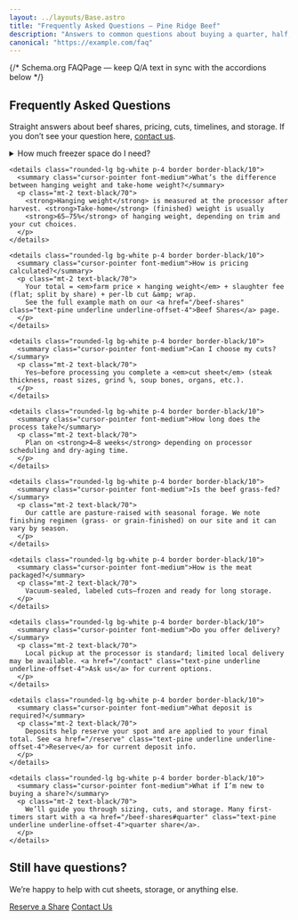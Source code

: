```yaml
---
layout: ../layouts/Base.astro
title: "Frequently Asked Questions — Pine Ridge Beef"
description: "Answers to common questions about buying a quarter, half, or whole beef share from Pine Ridge Beef: pricing, cuts, freezer space, pickup/delivery, and more."
canonical: "https://example.com/faq"
---
```


{/* Schema.org FAQPage — keep Q/A text in sync with the accordions below */}
<script type="application/ld+json">
{JSON.stringify({
  "@context": "https://schema.org",
  "@type": "FAQPage",
  "mainEntity": [
    {
      "@type": "Question",
      "name": "How much freezer space do I need?",
      "acceptedAnswer": {
        "@type": "Answer",
        "text": "As a rule of thumb: 1/4 ≈ 4–5 cu ft, 1/2 ≈ 8–10 cu ft, whole ≈ 16–20 cu ft. Upright or chest freezers both work fine."
      }
    },
    {
      "@type": "Question",
      "name": "What’s the difference between hanging weight and take-home weight?",
      "acceptedAnswer": {
        "@type": "Answer",
        "text": "Hanging weight is the butcher’s weight after harvest. Take-home (finished) weight is typically 65–75% of hanging weight depending on your chosen cuts and trimming."
      }
    },
    {
      "@type": "Question",
      "name": "How is pricing calculated?",
      "acceptedAnswer": {
        "@type": "Answer",
        "text": "Your total is farm price per lb of hanging weight + a slaughter fee (flat, split by share) + a per-lb cut & wrap fee. We publish example math on our Beef Shares page so there are no surprises."
      }
    },
    {
      "@type": "Question",
      "name": "Can I choose my cuts?",
      "acceptedAnswer": {
        "@type": "Answer",
        "text": "Yes. You’ll complete a cut sheet before processing to choose steak thickness, roast sizes, ground %, and whether to keep bones or organs."
      }
    },
    {
      "@type": "Question",
      "name": "How long does the process take?",
      "acceptedAnswer": {
        "@type": "Answer",
        "text": "Typically 4–8 weeks, depending on processor scheduling and dry-aging time."
      }
    },
    {
      "@type": "Question",
      "name": "Is the beef grass-fed?",
      "acceptedAnswer": {
        "@type": "Answer",
        "text": "Our cattle are pasture-raised with seasonal forage. Finishing regimen (grass-finished or grain-finished) is described on our site and can vary by season."
      }
    },
    {
      "@type": "Question",
      "name": "How is the meat packaged?",
      "acceptedAnswer": {
        "@type": "Answer",
        "text": "Cuts are vacuum-sealed, labeled, and frozen for long storage life."
      }
    },
    {
      "@type": "Question",
      "name": "Do you offer delivery?",
      "acceptedAnswer": {
        "@type": "Answer",
        "text": "Local pickup at the processor is standard; limited local delivery may be available—contact us for current options."
      }
    },
    {
      "@type": "Question",
      "name": "What deposit is required?",
      "acceptedAnswer": {
        "@type": "Answer",
        "text": "Deposits are common to reserve a spot and are applied to your final total. See our Reserve page for current deposit info."
      }
    },
    {
      "@type": "Question",
      "name": "What if I’m new to buying a share?",
      "acceptedAnswer": {
        "@type": "Answer",
        "text": "We’ll guide you through sizing, cut choices, and storage. Start with a quarter if you’re unsure—our examples help you estimate cost per finished pound."
      }
    }
  ]
})}
</script>

<section class="section">
  <div class="mx-auto max-w-[1200px] px-4 md:px-6">
    <h1 class="text-3xl md:text-5xl font-semibold">Frequently Asked Questions</h1>
    <p class="mt-4 text-lg max-w-2xl text-black/80">
      Straight answers about beef shares, pricing, cuts, timelines, and storage. If you don’t see your question here,
      <a href="/contact" class="text-pine underline underline-offset-4">contact us</a>.
    </p>
  </div>
</section>

<section class="section">
  <div class="mx-auto max-w-[900px] px-4 md:px-6 space-y-4">
    <details class="rounded-lg bg-white p-4 border border-black/10">
      <summary class="cursor-pointer font-medium">How much freezer space do I need?</summary>
      <p class="mt-2 text-black/70">Rule of thumb: <strong>¼ = 4–5 cu ft</strong>, <strong>½ = 8–10 cu ft</strong>, <strong>whole = 16–20 cu ft</strong>. Chest or upright both work.</p>
    </details>

    <details class="rounded-lg bg-white p-4 border border-black/10">
      <summary class="cursor-pointer font-medium">What’s the difference between hanging weight and take-home weight?</summary>
      <p class="mt-2 text-black/70">
        <strong>Hanging weight</strong> is measured at the processor after harvest. <strong>Take-home</strong> (finished) weight is usually
        <strong>65–75%</strong> of hanging weight, depending on trim and your cut choices.
      </p>
    </details>

    <details class="rounded-lg bg-white p-4 border border-black/10">
      <summary class="cursor-pointer font-medium">How is pricing calculated?</summary>
      <p class="mt-2 text-black/70">
        Your total = <em>farm price × hanging weight</em> + slaughter fee (flat; split by share) + per-lb cut &amp; wrap.
        See the full example math on our <a href="/beef-shares" class="text-pine underline underline-offset-4">Beef Shares</a> page.
      </p>
    </details>

    <details class="rounded-lg bg-white p-4 border border-black/10">
      <summary class="cursor-pointer font-medium">Can I choose my cuts?</summary>
      <p class="mt-2 text-black/70">
        Yes—before processing you complete a <em>cut sheet</em> (steak thickness, roast sizes, grind %, soup bones, organs, etc.).
      </p>
    </details>

    <details class="rounded-lg bg-white p-4 border border-black/10">
      <summary class="cursor-pointer font-medium">How long does the process take?</summary>
      <p class="mt-2 text-black/70">
        Plan on <strong>4–8 weeks</strong> depending on processor scheduling and dry-aging time.
      </p>
    </details>

    <details class="rounded-lg bg-white p-4 border border-black/10">
      <summary class="cursor-pointer font-medium">Is the beef grass-fed?</summary>
      <p class="mt-2 text-black/70">
        Our cattle are pasture-raised with seasonal forage. We note finishing regimen (grass- or grain-finished) on our site and it can vary by season.
      </p>
    </details>

    <details class="rounded-lg bg-white p-4 border border-black/10">
      <summary class="cursor-pointer font-medium">How is the meat packaged?</summary>
      <p class="mt-2 text-black/70">
        Vacuum-sealed, labeled cuts—frozen and ready for long storage.
      </p>
    </details>

    <details class="rounded-lg bg-white p-4 border border-black/10">
      <summary class="cursor-pointer font-medium">Do you offer delivery?</summary>
      <p class="mt-2 text-black/70">
        Local pickup at the processor is standard; limited local delivery may be available. <a href="/contact" class="text-pine underline underline-offset-4">Ask us</a> for current options.
      </p>
    </details>

    <details class="rounded-lg bg-white p-4 border border-black/10">
      <summary class="cursor-pointer font-medium">What deposit is required?</summary>
      <p class="mt-2 text-black/70">
        Deposits help reserve your spot and are applied to your final total. See <a href="/reserve" class="text-pine underline underline-offset-4">Reserve</a> for current deposit info.
      </p>
    </details>

    <details class="rounded-lg bg-white p-4 border border-black/10">
      <summary class="cursor-pointer font-medium">What if I’m new to buying a share?</summary>
      <p class="mt-2 text-black/70">
        We’ll guide you through sizing, cuts, and storage. Many first-timers start with a <a href="/beef-shares#quarter" class="text-pine underline underline-offset-4">quarter share</a>.
      </p>
    </details>
  </div>
</section>

<section class="section text-center">
  <h2 class="text-2xl md:text-3xl font-semibold">Still have questions?</h2>
  <p class="mt-2 text-black/70">We’re happy to help with cut sheets, storage, or anything else.</p>
  <div class="mt-5 flex justify-center gap-3">
    <a href="/reserve" class="inline-flex items-center rounded-2xl bg-pine text-white px-5 py-2.5 hover:opacity-90">Reserve a Share</a>
    <a href="/contact" class="inline-flex items-center rounded-2xl bg-white text-ink px-5 py-2.5 border border-black/10 hover:bg-white/90">Contact Us</a>
  </div>
</section>
